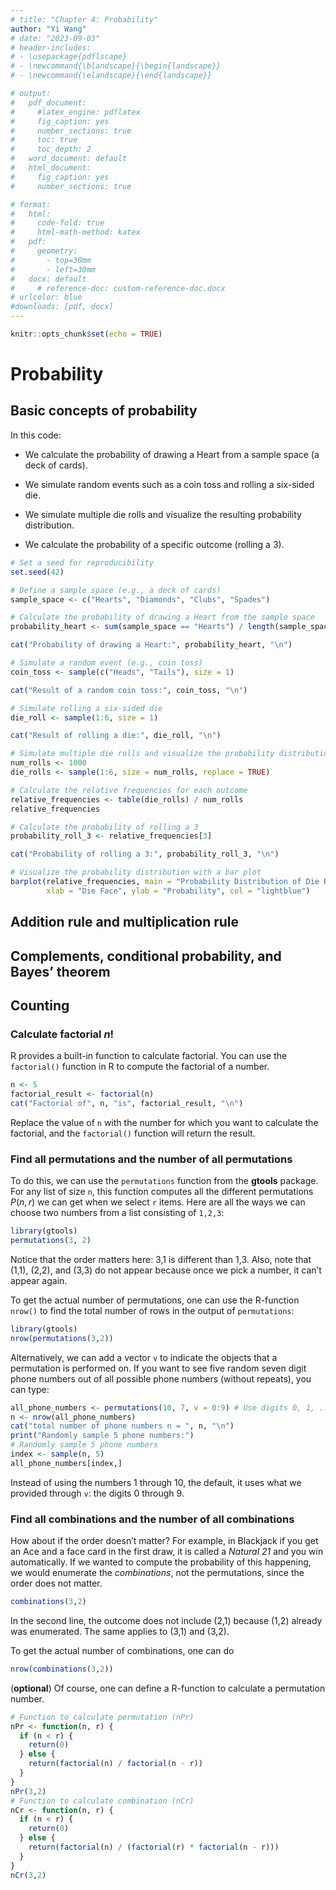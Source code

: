 ```yaml
---
# title: "Chapter 4: Probability"
author: "Yi Wang"
# date: "2023-09-03"
# header-includes:
# - \usepackage{pdflscape}
# - \newcommand{\blandscape}{\begin{landscape}}
# - \newcommand{\elandscape}{\end{landscape}}

# output:
#   pdf_document:
#     #latex_engine: pdflatex
#     fig_caption: yes
#     number_sections: true
#     toc: true
#     toc_depth: 2
#   word_document: default
#   html_document:
#     fig_caption: yes
#     number_sections: true

# format:
#   html:
#     code-fold: true
#     html-math-method: katex
#   pdf:
#     geometry:
#       - top=30mm
#       - left=30mm
#   docx: default
#     # reference-doc: custom-reference-doc.docx
# urlcolor: blue
#downloads: [pdf, docx]
---
```


```r
knitr::opts_chunk$set(echo = TRUE)
```

# Probability

## Basic concepts of probability

In this code:

-   We calculate the probability of drawing a Heart from a sample space (a deck of cards).

-   We simulate random events such as a coin toss and rolling a six-sided die.

-   We simulate multiple die rolls and visualize the resulting probability distribution.

-   We calculate the probability of a specific outcome (rolling a 3).

```r
# Set a seed for reproducibility
set.seed(42)

# Define a sample space (e.g., a deck of cards)
sample_space <- c("Hearts", "Diamonds", "Clubs", "Spades")

# Calculate the probability of drawing a Heart from the sample space
probability_heart <- sum(sample_space == "Hearts") / length(sample_space)

cat("Probability of drawing a Heart:", probability_heart, "\n")
```

```r
# Simulate a random event (e.g., coin toss)
coin_toss <- sample(c("Heads", "Tails"), size = 1)

cat("Result of a random coin toss:", coin_toss, "\n")
```

```r
# Simulate rolling a six-sided die
die_roll <- sample(1:6, size = 1)

cat("Result of rolling a die:", die_roll, "\n")
```

```r
# Simulate multiple die rolls and visualize the probability distribution
num_rolls <- 1000
die_rolls <- sample(1:6, size = num_rolls, replace = TRUE)

# Calculate the relative frequencies for each outcome
relative_frequencies <- table(die_rolls) / num_rolls
relative_frequencies

# Calculate the probability of rolling a 3
probability_roll_3 <- relative_frequencies[3]

cat("Probability of rolling a 3:", probability_roll_3, "\n")
```

```r
# Visualize the probability distribution with a bar plot
barplot(relative_frequencies, main = "Probability Distribution of Die Rolls",
        xlab = "Die Face", ylab = "Probability", col = "lightblue")
```

## Addition rule and multiplication rule

## Complements, conditional probability, and Bayes' theorem

## Counting

### Calculate factorial $n!$

R provides a built-in function to calculate factorial. You can use the `factorial()` function in R to compute the factorial of a number.

```r
n <- 5
factorial_result <- factorial(n)
cat("Factorial of", n, "is", factorial_result, "\n")
```

Replace the value of `n` with the number for which you want to calculate the factorial, and the `factorial()` function will return the result.

### Find all permutations and the number of all permutations

To do this, we can use the `permutations` function from the **gtools** package. For any list of size `n`, this function computes all the different permutations $P(n,r)$ we can get when we select `r` items. Here are all the ways we can choose two numbers from a list consisting of `1,2,3`:

```r
library(gtools)
permutations(3, 2)
```

Notice that the order matters here: 3,1 is different than 1,3. Also, note that (1,1), (2,2), and (3,3) do not appear because once we pick a number, it can't appear again.

To get the actual number of permutations, one can use the R-function `nrow()` to find the total number of rows in the output of `permutations`:

```r
library(gtools)
nrow(permutations(3,2))
```

Alternatively, we can add a vector `v` to indicate the objects that a permutation is performed on. If you want to see five random seven digit phone numbers out of all possible phone numbers (without repeats), you can type:

```r
all_phone_numbers <- permutations(10, 7, v = 0:9) # Use digits 0, 1, ..., 9 
n <- nrow(all_phone_numbers)
cat("total number of phone numbers n = ", n, "\n")
print("Randomly sample 5 phone numbers:")
# Randomly sample 5 phone numbers
index <- sample(n, 5)
all_phone_numbers[index,]
```

Instead of using the numbers 1 through 10, the default, it uses what we provided through `v`: the digits 0 through 9.

### Find all combinations and the number of all combinations

How about if the order doesn't matter? For example, in Blackjack if you get an Ace and a face card in the first draw, it is called a *Natural 21* and you win automatically. If we wanted to compute the probability of this happening, we would enumerate the *combinations*, not the permutations, since the order does not matter.

```r
combinations(3,2)
```

In the second line, the outcome does not include (2,1) because (1,2) already was enumerated. The same applies to (3,1) and (3,2).

To get the actual number of combinations, one can do

```r
nrow(combinations(3,2))
```

(**optional**) Of course, one can define a R-function to calculate a permutation number.

```r
# Function to calculate permutation (nPr)
nPr <- function(n, r) {
  if (n < r) {
    return(0)
  } else {
    return(factorial(n) / factorial(n - r))
  }
}
nPr(3,2)
# Function to calculate combination (nCr)
nCr <- function(n, r) {
  if (n < r) {
    return(0)
  } else {
    return(factorial(n) / (factorial(r) * factorial(n - r)))
  }
}
nCr(3,2)
```

<!-- # Discrete probability distribution -->

<!-- ## Calculate mean, standard deviation and variance with equal probability -->

<!-- You can use R to calculate the mean, standard deviation, and variance of a given data set using built-in functions like `mean()`, `sd()`, and `var()`. Here's some sample R code to do that: -->

<!-- ```{r} -->

<!-- # Sample data set -->

<!-- data_set <- c(12, 15, 18, 21, 24, 27, 30, 33, 36, 39) -->

<!-- # Calculate the mean -->

<!-- mean_value <- mean(data_set) -->

<!-- cat("Mean:", mean_value, "\n") -->

<!-- # Calculate the standard deviation -->

<!-- std_deviation <- sd(data_set) -->

<!-- cat("Standard Deviation:", std_deviation, "\n") -->

<!-- # Calculate the variance -->

<!-- variance <- var(data_set) -->

<!-- cat("Variance:", variance, "\n") -->

<!-- ``` -->

<!-- Just replace the data_set vector with your actual data, and this code will compute and print the mean, standard deviation, and variance for your data set. Note the results calculated by `mean()`, `sd()` and `var()` assumes each data points occurs with the equal probability $1/n$, where $n$ is the number of data points. -->

<!-- ## Expectation and standard deviation with a given probability distribution -->

<!-- By definition, -->

<!-- ```{r} -->

<!-- # Define the possible values and their corresponding probabilities -->

<!-- values <- c(1, 2, 3, 4, 5) -->

<!-- probabilities <- c(0.1, 0.2, 0.3, 0.2, 0.2) -->

<!-- # Calculate the mean (expected value) -->

<!-- mean_value <- sum(values * probabilities) -->

<!-- # Print the result -->

<!-- cat("Mean (Expected Value) =", mean_value, "\n") -->

<!-- ``` -->

<!-- Or one can use the following built-in function: -->

<!-- ```{r} -->

<!-- wt <- c(5,  5,  4,  1)/15 -->

<!-- x <- c(3.7,3.3,3.5,2.8) -->

<!-- xm <- weighted.mean(x, wt) -->

<!-- xm -->

<!-- ``` -->

<!-- To calculate the variance of a probability distribution in R, you can use the Here's how you can do it: -->

<!-- ```{r} -->

<!-- # Define the values of the random variable (x_i) -->

<!-- values <- c(1, 2, 3, 4, 5) -->

<!-- # Define the probabilities (P(x_i)) -->

<!-- probabilities <- c(0.2, 0.3, 0.1, 0.2, 0.2) -->

<!-- # Calculate the mean (expected value) of the random variable -->

<!-- mean_x <- sum(values * probabilities) -->

<!-- # Calculate the variance using the formula -->

<!-- variance <- sum((values - mean_x)^2 * probabilities) -->

<!-- # Print the variance -->

<!-- cat("Variance:", variance, "\n") -->

<!-- ``` -->

<!-- ## Median -->

<!-- ```{r} -->

<!-- # Create a sample vector -->

<!-- data_vector <- c(12, 45, 23, 67, 8, 34, 19) -->

<!-- # Calculate the median -->

<!-- median_value <- median(data_vector) -->

<!-- # Print the median -->

<!-- cat("Median:", median_value, "\n") -->

<!-- ``` -->

<!-- ## Binomial probability distributions -->

<!-- You can generate a data set with a binomial distribution in R using the rbinom() function. This function simulates random numbers following a binomial distribution. Here's an example code to generate a data set with a binomial distribution: -->

<!-- ```{r} -->

<!-- # Set the parameters for the binomial distribution -->

<!-- n <- 100    # Number of trials -->

<!-- p <- 0.3    # Probability of success in each trial -->

<!-- # Generate a dataset with a binomial distribution -->

<!-- binomial_data <- rbinom(n, size = n, prob = p) -->

<!-- # Print the generated dataset -->

<!-- print(binomial_data) -->

<!-- # Create a histogram to visualize the data -->

<!-- hist(binomial_data, main = "Binomial Distribution", xlab = "Number of Successes", ylab = "Frequency", col = "lightblue", border = "black") -->

<!-- # verify the mean =np, and var=npq -->

<!-- # Sample mean -->

<!-- mean(binomial_data)  -->

<!-- # Theoretical mean -->

<!-- n*p -->

<!-- # Sample variance  -->

<!-- var(binomial_data) -->

<!-- # Theoretical variance  -->

<!-- n*p*(1-p) -->

<!-- ``` -->

<!-- You can calculate the probability of specific outcomes in a binomial distribution in R using the dbinom() function, which calculates the *probability mass function* (PMF) of the binomial distribution. Here's how to use it: -->

<!-- ```{r} -->

<!-- # Set the parameters for the binomial distribution -->

<!-- x <- 2     # Number of successes (the outcome you want to calculate the probability for) -->

<!-- n <- 10    # Number of trials -->

<!-- p <- 0.3   # Probability of success in each trial -->

<!-- # Calculate the probability of getting 'x' successes in 'n' trials -->

<!-- probability <- dbinom(x, size = n, prob = p) -->

<!-- # Print the calculated probability -->

<!-- cat("Probability of", x, "successes in", n, "trials:", probability, "\n") -->

<!-- ``` -->

<!-- The `pbinom()` function in R is used to calculate cumulative probabilities for a binomial distribution. Specifically, it calculates the cumulative probability that a random variable following a binomial distribution is less than or equal to a specified value. In other words, it gives you the *cumulative distribution function* (CDF) for a binomial distribution. -->

<!-- Here's the basic syntax of the `pbinom()` function: -->

<!-- ```{r eval=FALSE} -->

<!-- pbinom(q, size, prob, lower.tail = TRUE) -->

<!-- ``` -->

<!-- `q`: The value for which you want to calculate the cumulative probability. -->

<!-- `size`: The number of trials or events in the binomial distribution. -->

<!-- `prob`: The probability of success in each trial. -->

<!-- `lower.tail`: A logical parameter that determines whether you want the cumulative probability for values less than or equal to `q` (`TRUE`) or greater than `q` (`FALSE`). By default, it is set to `TRUE`. -->

<!-- The pbinom() function returns the cumulative probability for the specified value q based on the given parameters. -->

<!-- Here's an example of how to use `pbinom()`: -->

<!-- ```{r} -->

<!-- # Calculate the cumulative probability that X is less than or equal to 3 -->

<!-- cumulative_prob <- pbinom(3, size = 10, prob = 0.3) -->

<!-- # Print the cumulative probability -->

<!-- cat("Cumulative Probability:", cumulative_prob, "\n") -->

<!-- ``` -->

<!-- In this example, we're calculating the cumulative probability that a random variable following a binomial distribution with parameters `size = 10` and `prob = 0.3` is less than or equal to `3`. The result is stored in the cumulative_prob variable and printed to the console. -->

<!-- You can use the `pbinom()` function to answer questions like "What is the probability of getting at most 3 successes in 10 trials with a success probability of 0.3?" by specifying the appropriate values for q, size, and prob. -->

<!-- ## Poisson probability distributions (Optional) -->

<!-- To generate a data set with a Poisson distribution in R, you can use the `rpois()` function. The Poisson distribution is often used to model the number of events occurring in a fixed interval of time or space when the events happen with a known constant mean rate. Here's how you can use `rpois()`: -->

<!-- ```{r} -->

<!-- # Set the parameters for the Poisson distribution -->

<!-- lambda <- 3  # Mean (average) rate of events -->

<!-- # Generate a dataset with a Poisson distribution -->

<!-- poisson_data <- rpois(n = 100, lambda = lambda) -->

<!-- # Print the generated dataset -->

<!-- print(poisson_data) -->

<!-- # Create a histogram to visualize the data -->

<!-- hist(poisson_data, main = "Poisson Distribution", xlab = "Number of Events", ylab = "Frequency", col = "lightblue", border = "black") -->

<!-- # Verify the theoretical mean and variance -->

<!-- mean(poisson_data) -->

<!-- #Theoretical mean = lambda -->

<!-- var(poisson_data) -->

<!-- #Theoretical variance = lambda -->

<!-- ``` -->

<!-- To calculate the probability of a specific value occurring in a Poisson distribution in R, you can use the dpois() function. This function calculates the *probability mass function* (PMF) of the Poisson distribution. Here's how to use it: -->

<!-- ```{r} -->

<!-- # Set the parameters for the Poisson distribution -->

<!-- x <- 2     # The specific value for which you want to calculate the probability -->

<!-- lambda <- 3  # Mean (average) rate of events -->

<!-- # Calculate the probability of getting exactly 'x' events -->

<!-- probability <- dpois(x, lambda) -->

<!-- # Print the calculated probability -->

<!-- cat("Probability of", x, "events:", probability, "\n") -->

<!-- ``` -->

<!-- To calculate the *cumulative distribution function* (CDF) for a Poisson distribution in R, you can use the ppois() function. This function calculates the cumulative probability that a Poisson random variable is less than or equal to a specified value. Here's how to use it: -->

<!-- ```{r} -->

<!-- # Set the parameters for the Poisson distribution -->

<!-- x <- 2     # The specific value for which you want to calculate the cumulative probability -->

<!-- lambda <- 3  # Mean (average) rate of events -->

<!-- # Calculate the cumulative probability of getting less than or equal to 'x' events -->

<!-- cumulative_prob <- ppois(x, lambda) -->

<!-- # Print the calculated cumulative probability -->

<!-- cat("Cumulative Probability of less than or equal to", x, "events:", cumulative_prob, "\n") -->

<!-- ``` -->
